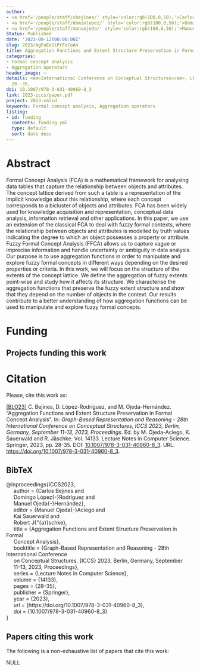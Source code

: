 ```yaml
---
author:
- <a href='/people/staff/cbejines/' style='color:rgb(100,0,50);'>Carlos Bejines</a>
- <a href='/people/staff/dominlopez/' style='color:rgb(100,0,50);'>Domingo López Rodríguez</a>
- <a href='/people/staff/manuojeda/' style='color:rgb(100,0,50);'>Manuel Ojeda Hernández</a>
Status: Published
date: '2023-09-12T00:00:00Z'
slug: 2023/AgFuExStPrFoCoAn
title: Aggregation Functions and Extent Structure Preservation in Formal Concept Analysis
categories:
- Formal concept analysis
- Aggregation operators
header_image: ~
details: <em>International Conference on Conceptual Structures</em>, LNCS 14133, pp.
  28--35,
doi: 10.1007/978-3-031-40960-8_3
link: 2023-iccs/paper.pdf
project: 2023-valid
keywords: Formal concept analysis, Aggregation operators
listing:
- id: funding
  contents: funding.yml
  type: default
  sort: date desc
---
```



# Abstract


Formal Concept Analysis (FCA) is a mathematical framework for analysing data tables that capture the relationship between objects and attributes. The concept lattice derived from such a table is a representation of the implicit knowledge about this relationship, where each concept corresponds to a bicluster of objects and attributes. FCA has been widely used for knowledge acquisition and representation, conceptual data analysis, information retrieval and other applications. In this paper, we use an extension of the classical FCA to deal with fuzzy formal contexts, where the relationship between objects and attributes is modelled by truth values indicating the degree to which an object possesses a property or attribute. Fuzzy Formal Concept Analysis (FFCA) allows us to capture vague or imprecise information and handle uncertainty or ambiguity in data analysis. Our purpose is to use aggregation functions in order to manipulate and explore fuzzy formal concepts in different ways depending on the desired properties or criteria. In this work, we will focus on the structure of the extents of the concept lattice. We define the aggregation of fuzzy extents point-wise and study how it affects its structure. We characterise the aggregation functions that preserve the fuzzy extent structure and show that they depend on the number of objects in the context. Our results contribute to a better understanding of how aggregation functions can be used to manipulate and explore fuzzy formal concepts.




# Funding
::: {.callout-note appearance='minimal' collapse=false}
## Projects funding this work

:::{#funding}
:::
:::









# Citation
Please, cite this work as:


<a name=bib-ICCS2023></a>[[BLO23]](#cite-ICCS2023) C. Bejines, D. López-Rodríguez, and M. Ojeda-Hernández. “Aggregation Functions and Extent Structure Preservation in Formal Concept Analysis”. In: _Graph-Based Representation and Reasoning - 28th International Conference on Conceptual Structures, ICCS 2023, Berlin, Germany, September 11-13, 2023, Proceedings_. Ed. by M. Ojeda-Aciego, K. Sauerwald and R. Jäschke. Vol. 14133. Lecture Notes in Computer Science. Springer, 2023, pp. 28-35. DOI: [10.1007/978-3-031-40960-8\_3](https://doi.org/10.1007%2F978-3-031-40960-8%5C_3). URL: [https://doi.org/10.1007/978-3-031-40960-8\_3](https://doi.org/10.1007/978-3-031-40960-8\_3).

::: {.callout-note appearance="minimal" collapse=true}

## BibTeX

@inproceedings{ICCS2023,<br>&nbsp;&nbsp;&nbsp;&nbsp;  author       = {Carlos Bejines and<br>&nbsp;&nbsp;&nbsp;&nbsp;                  Domingo López{-}Rodríguez and<br>&nbsp;&nbsp;&nbsp;&nbsp;                  Manuel Ojeda{-}Hernández},<br>&nbsp;&nbsp;&nbsp;&nbsp;  editor       = {Manuel Ojeda{-}Aciego and<br>&nbsp;&nbsp;&nbsp;&nbsp;                  Kai Sauerwald and<br>&nbsp;&nbsp;&nbsp;&nbsp;                  Robert J{\"{a}}schke},<br>&nbsp;&nbsp;&nbsp;&nbsp;  title        = {Aggregation Functions and Extent Structure Preservation in Formal<br>&nbsp;&nbsp;&nbsp;&nbsp;                  Concept Analysis},<br>&nbsp;&nbsp;&nbsp;&nbsp;  booktitle    = {Graph-Based Representation and Reasoning - 28th International Conference<br>&nbsp;&nbsp;&nbsp;&nbsp;                  on Conceptual Structures, {ICCS} 2023, Berlin, Germany, September<br>&nbsp;&nbsp;&nbsp;&nbsp;                  11-13, 2023, Proceedings},<br>&nbsp;&nbsp;&nbsp;&nbsp;  series       = {Lecture Notes in Computer Science},<br>&nbsp;&nbsp;&nbsp;&nbsp;  volume       = {14133},<br>&nbsp;&nbsp;&nbsp;&nbsp;  pages        = {28--35},<br>&nbsp;&nbsp;&nbsp;&nbsp;  publisher    = {Springer},<br>&nbsp;&nbsp;&nbsp;&nbsp;  year         = {2023},<br>&nbsp;&nbsp;&nbsp;&nbsp;  url          = {https://doi.org/10.1007/978-3-031-40960-8\_3},<br>&nbsp;&nbsp;&nbsp;&nbsp;  doi          = {10.1007/978-3-031-40960-8\_3}<br>}

:::






## Papers citing this work

The following is a non-exhaustive list of papers that cite this work:


NULL


